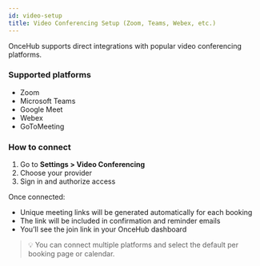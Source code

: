 ```yaml
---
id: video-setup
title: Video Conferencing Setup (Zoom, Teams, Webex, etc.)
---
```


OnceHub supports direct integrations with popular video conferencing platforms.

### Supported platforms

- Zoom
- Microsoft Teams
- Google Meet
- Webex
- GoToMeeting

### How to connect

1. Go to **Settings > Video Conferencing**
2. Choose your provider
3. Sign in and authorize access

Once connected:
- Unique meeting links will be generated automatically for each booking
- The link will be included in confirmation and reminder emails
- You’ll see the join link in your OnceHub dashboard

> 💡 You can connect multiple platforms and select the default per booking page or calendar.
